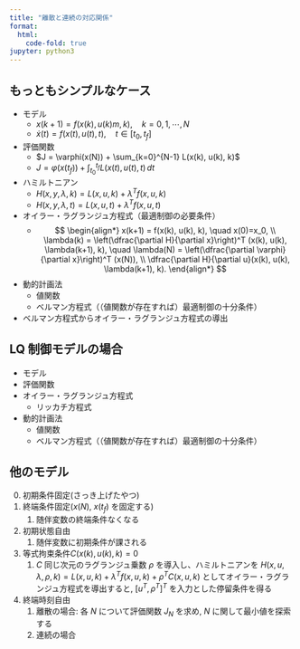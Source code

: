 ```yaml
---
title: "離散と連続の対応関係"
format:
  html:
    code-fold: true
jupyter: python3
---
```


## もっともシンプルなケース

* モデル
    * $x(k+1) = f(x(k), u(k)m ,k), \quad k=0,1,\cdots, N$
    * $\dot{x}(t) = f(x(t), u(t), t), \quad t\in [t_0, t_f]$
* 評価関数
    * $J = \varphi(x(N)) + \sum_{k=0}^{N-1} L(x(k), u(k), k)$
    * $J = \varphi(x(t_f)) + \int_{t_0}^{t_f} L(x(t), u(t), t)\, dt$
* ハミルトニアン
    * $H(x,y,\lambda,k) = L(x,u,k)+\lambda^T f(x,u,k)$
    * $H(x,y,\lambda,t) = L(x,u,t)+\lambda^T f(x,u,t)$
* オイラー・ラグランジュ方程式（最適制御の必要条件）
    * 
    $$
    \begin{align*}
    x(k+1) = f(x(k), u(k), k),
    \quad x(0)=x_0, \\
    \lambda(k) = \left(\dfrac{\partial H}{\partial x}\right)^T (x(k), u(k), \lambda(k+1), k), 
    \quad \lambda(N) =  \left(\dfrac{\partial \varphi}{\partial x}\right)^T (x(N)), \\
    \dfrac{\partial H}{\partial u}(x(k), u(k), \lambda(k+1), k).
    \end{align*}
    $$
* 動的計画法
    * 値関数
    * ベルマン方程式（（値関数が存在すれば）最適制御の十分条件）
* ベルマン方程式からオイラー・ラグランジュ方程式の導出


## LQ 制御モデルの場合

* モデル
* 評価関数
* オイラー・ラグランジュ方程式
    * リッカチ方程式
* 動的計画法
    * 値関数
    * ベルマン方程式（（値関数が存在すれば）最適制御の十分条件）

## 他のモデル

0. 初期条件固定(さっき上げたやつ)
1. 終端条件固定($x(N)$, $x(t_f)$ を固定する)
    1. 随伴変数の終端条件なくなる
1. 初期状態自由
    1. 随伴変数に初期条件が課される
1. 等式拘束条件$C(x(k), u(k), k)=0$
    1. $C$ 同じ次元のラグランジュ乗数 $\rho$ を導入し、ハミルトニアンを $H(x,u,\lambda, \rho,k) = L(x,u,k) + \lambda^T f(x,u,k) + \rho^TC(x,u,k)$ としてオイラー・ラグランジュ方程式を導出すると, $[u^T, \rho^T]^T$ を入力とした停留条件を得る
1. 終端時刻自由
    1. 離散の場合: 各 $N$ について評価関数 $J_N$ を求め, $N$ に関して最小値を探索する
    1. 連続の場合
